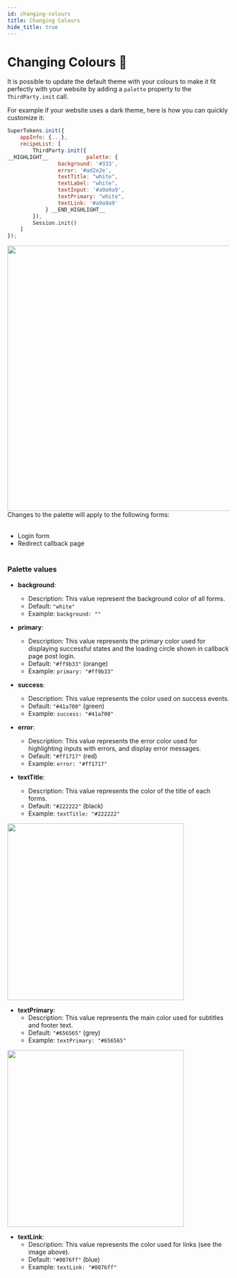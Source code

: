 ```yaml
---
id: changing-colours
title: Changing Colours
hide_title: true
---
```


# Changing Colours 🎨


It is possible to update the default theme with your colours to make it fit perfectly with your website by adding a `palette` property to the `ThirdParty.init` call.

For example if your website uses a dark theme, here is how you can quickly customize it:

<!--DOCUSAURUS_CODE_TABS-->
<!--ReactJS-->
```js
SuperTokens.init({
    appInfo: {...},
    recipeList: [
        ThirdParty.init({
__HIGHLIGHT__            palette: {
                background: '#333',
                error: '#ad2e2e',
                textTitle: "white",
                textLabel: "white",
                textInput: '#a9a9a9',
                textPrimary: "white",
                textLink: '#a9a9a9'
            } __END_HIGHLIGHT__
        }),
        Session.init()
    ]
});
```
<!--END_DOCUSAURUS_CODE_TABS-->

<img width="600px" src="/docs/static/assets/thirdparty/dark-theme.png" />

<div class="specialNote" style="margin-bottom: 40px">
    Changes to the palette will apply to the following forms:
    <br/><br/>
    <ul>
        <li>Login form</li>
        <li>Redirect callback page</li>
    </ul>
</div>

### Palette values

- **background**: 
    - Description: This value represent the background color of all forms.
    - Default: ```"white"```
    - Example: ```background: ""```

- **primary**: 
    - Description: This value represents the primary color used for displaying successful states and the loading circle shown in callback page post login.
    - Default: ```"#ff9b33"``` (orange)
    - Example: ```primary: "#ff9b33"```

- **success**: 
    - Description: This value represents the color used on success events.
    - Default: ```"#41a700"``` (green)
    - Example: ```success: "#41a700"```

- **error**: 
    - Description: This value represents the error color used for highlighting inputs with errors, and display error messages.
    - Default: ```"#ff1717"``` (red)
    - Example: ```error: "#ff1717"```

- **textTitle**: 
    - Description: This value represents the color of the title of each forms.
    - Default: ```"#222222"``` (black)
    - Example: ```textTitle: "#222222"```

<img width="400px" src="/docs/static/assets/thirdparty/textTitle.png" />

- **textPrimary**: 
    - Description: This value represents the main color used for subtitles and footer text.
    - Default: ```"#656565"``` (grey)
    - Example: ```textPrimary: "#656565"```

<img width="400px" src="/docs/static/assets/emailpassword/textPrimary.png" />

- **textLink**: 
    - Description: This value represents the color used for links (see the image above).
    - Default: ```"#0076ff"``` (blue)
    - Example: ```textLink: "#0076ff"```
